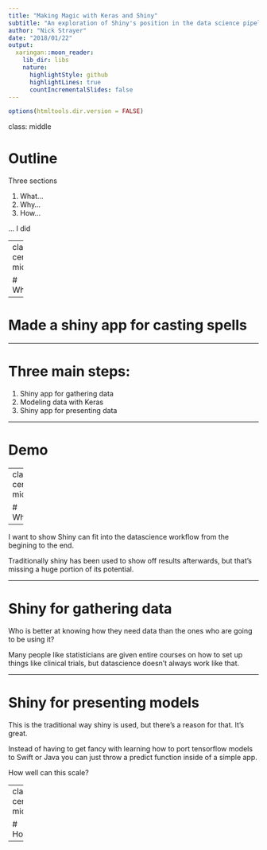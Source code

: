 ```yaml
---
title: "Making Magic with Keras and Shiny"
subtitle: "An exploration of Shiny's position in the data science pipeline"
author: "Nick Strayer"
date: "2018/01/22"
output:
  xaringan::moon_reader:
    lib_dir: libs
    nature:
      highlightStyle: github
      highlightLines: true
      countIncrementalSlides: false
---
```


```r
options(htmltools.dir.version = FALSE)
```

class: middle

# Outline

Three sections

1. What...
2. Why...
3. How...

... I did

---
class: center, middle

# What?

---

# Made a shiny app for casting spells

---

# Three main steps:

1. Shiny app for gathering data
2. Modeling data with Keras
3. Shiny app for presenting data

---

# Demo

---
class: center, middle

# Why?

---

I want to show Shiny can fit into the datascience workflow from the begining to the end. 

Traditionally shiny has been used to show off results afterwards, but that's missing a huge portion of its potential.

---

# Shiny for gathering data

Who is better at knowing how they need data than the ones who are going to be using it?

Many people like statisticians are given entire courses on how to set up things like clinical trials, but datascience doesn't always work like that.

---

# Shiny for presenting models

This is the traditional way shiny is used, but there's a reason for that. It's great. 

Instead of having to get fancy with learning how to port tensorflow models to Swift or Java you can just throw a predict function inside of a simple app. 

How well can this scale?

---
class: center, middle

# How?

---



